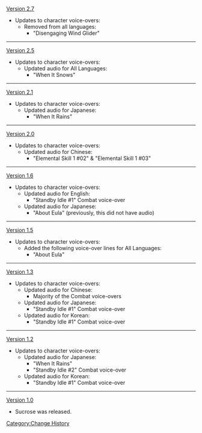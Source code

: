 [[Version 2.7]]
*Updates to character voice-overs:
**Removed from all languages:
***"Disengaging Wind Glider"
----
[[Version 2.5]]
*Updates to character voice-overs:
**Updated audio for All Languages:
***"When It Snows"
----
[[Version 2.1]]
*Updates to character voice-overs:
**Updated audio for Japanese:
***"When It Rains"
----
[[Version 2.0]]
*Updates to character voice-overs:
**Updated audio for Chinese:
***"Elemental Skill 1 #02" & "Elemental Skill 1 #03"
----
[[Version 1.6]]
*Updates to character voice-overs:
**Updated audio for English:
***"Standby Idle #1" Combat voice-over
**Updated audio for Japanese:
***"About Eula" (previously, this did not have audio)
----
[[Version 1.5]]
*Updates to character voice-overs:
**Added the following voice-over lines for All Languages:
***"About Eula"
----
[[Version 1.3]]
*Updates to character voice-overs:
**Updated audio for Chinese:
***Majority of the Combat voice-overs
**Updated audio for Japanese:
***"Standby Idle #1" Combat voice-over
**Updated audio for Korean:
***"Standby Idle #1" Combat voice-over
----
[[Version 1.2]]
*Updates to character voice-overs:
**Updated audio for Japanese:
***"When It Rains"
***"Standby Idle #2" Combat voice-over
**Updated audio for Korean:
***"Standby Idle #1" Combat voice-over
----
[[Version 1.0]]
*Sucrose was released.
<noinclude>[[Category:Change History]]</noinclude>